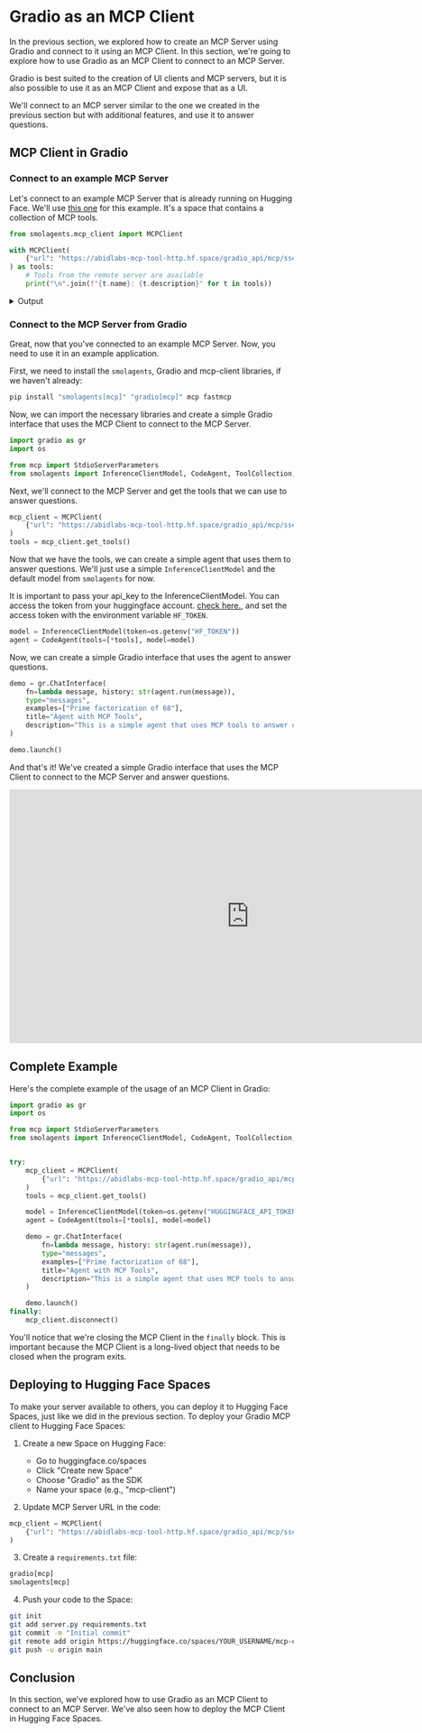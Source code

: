 # Gradio as an MCP Client

In the previous section, we explored how to create an MCP Server using Gradio and connect to it using an MCP Client. In this section, we're going to explore how to use Gradio as an MCP Client to connect to an MCP Server.

<Tip>

Gradio is best suited to the creation of UI clients and MCP servers, but it is also possible to use it as an MCP Client and expose that as a UI.

</Tip>

We'll connect to an MCP server similar to the one we created in the previous section but with additional features, and use it to answer questions.

## MCP Client in Gradio

### Connect to an example MCP Server

Let's connect to an example MCP Server that is already running on Hugging Face. We'll use [this one](https://huggingface.co/spaces/abidlabs/mcp-tool-http) for this example. It's a space that contains a collection of MCP tools.

```python
from smolagents.mcp_client import MCPClient

with MCPClient(
    {"url": "https://abidlabs-mcp-tool-http.hf.space/gradio_api/mcp/sse"}
) as tools:
    # Tools from the remote server are available
    print("\n".join(f"{t.name}: {t.description}" for t in tools))

```

<details>
<summary>Output</summary>
<pre>
<code>
prime_factors: Compute the prime factorization of a positive integer.
generate_cheetah_image: Generate a cheetah image.
image_orientation: Returns whether image is portrait or landscape.
sepia: Apply a sepia filter to the input image.
</code>
</pre>
</details>

### Connect to the MCP Server from Gradio

Great, now that you've connected to an example MCP Server. Now, you need to use it in an example application.

First, we need to install the `smolagents`, Gradio and mcp-client libraries, if we haven't already:

```bash
pip install "smolagents[mcp]" "gradio[mcp]" mcp fastmcp
```

Now, we can import the necessary libraries and create a simple Gradio interface that uses the MCP Client to connect to the MCP Server.


```python
import gradio as gr
import os

from mcp import StdioServerParameters
from smolagents import InferenceClientModel, CodeAgent, ToolCollection, MCPClient
```

Next, we'll connect to the MCP Server and get the tools that we can use to answer questions.

```python
mcp_client = MCPClient(
    {"url": "https://abidlabs-mcp-tool-http.hf.space/gradio_api/mcp/sse"} # This is the MCP Client we created in the previous section
)
tools = mcp_client.get_tools()
```

Now that we have the tools, we can create a simple agent that uses them to answer questions. We'll just use a simple `InferenceClientModel` and the default model from `smolagents` for now.

It is important to pass your api_key to the InferenceClientModel. You can access the token from your huggingface account. [check here.](https://huggingface.co/docs/hub/en/security-tokens), and set the access token with the environment variable  `HF_TOKEN`.

```python
model = InferenceClientModel(token=os.getenv("HF_TOKEN"))
agent = CodeAgent(tools=[*tools], model=model)
```

Now, we can create a simple Gradio interface that uses the agent to answer questions.

```python
demo = gr.ChatInterface(
    fn=lambda message, history: str(agent.run(message)),
    type="messages",
    examples=["Prime factorization of 68"],
    title="Agent with MCP Tools",
    description="This is a simple agent that uses MCP tools to answer questions."
)

demo.launch()
```

And that's it! We've created a simple Gradio interface that uses the MCP Client to connect to the MCP Server and answer questions.

<iframe
	src="https://mcp-course-unit2-gradio-client.hf.space"
	frameborder="0"
	width="850"
	height="450"
></iframe>


## Complete Example

Here's the complete example of the usage of an MCP Client in Gradio:

```python
import gradio as gr
import os

from mcp import StdioServerParameters
from smolagents import InferenceClientModel, CodeAgent, ToolCollection, MCPClient


try:
    mcp_client = MCPClient(
        {"url": "https://abidlabs-mcp-tool-http.hf.space/gradio_api/mcp/sse"}
    )
    tools = mcp_client.get_tools()

    model = InferenceClientModel(token=os.getenv("HUGGINGFACE_API_TOKEN"))
    agent = CodeAgent(tools=[*tools], model=model)

    demo = gr.ChatInterface(
        fn=lambda message, history: str(agent.run(message)),
        type="messages",
        examples=["Prime factorization of 68"],
        title="Agent with MCP Tools",
        description="This is a simple agent that uses MCP tools to answer questions.",
    )

    demo.launch()
finally:
    mcp_client.disconnect()
```

You'll notice that we're closing the MCP Client in the `finally` block. This is important because the MCP Client is a long-lived object that needs to be closed when the program exits.

## Deploying to Hugging Face Spaces

To make your server available to others, you can deploy it to Hugging Face Spaces, just like we did in the previous section.
To deploy your Gradio MCP client to Hugging Face Spaces:

1. Create a new Space on Hugging Face:
   - Go to huggingface.co/spaces
   - Click "Create new Space"
   - Choose "Gradio" as the SDK
   - Name your space (e.g., "mcp-client")

2. Update MCP Server URL in the code:

```python
mcp_client = MCPClient(
    {"url": "https://abidlabs-mcp-tool-http.hf.space/gradio_api/mcp/sse"}
)
```

3. Create a `requirements.txt` file:
```txt
gradio[mcp]
smolagents[mcp]
```

4. Push your code to the Space:
```bash
git init
git add server.py requirements.txt
git commit -m "Initial commit"
git remote add origin https://huggingface.co/spaces/YOUR_USERNAME/mcp-client
git push -u origin main
```

## Conclusion

In this section, we've explored how to use Gradio as an MCP Client to connect to an MCP Server. We've also seen how to deploy the MCP Client in Hugging Face Spaces.


